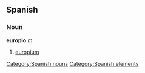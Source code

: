== Spanish == {{wikipediaAlt|europium}}
=== Noun ===
'''europio''' ''m''
# [[europium]]

[[Category:Spanish nouns]]
[[Category:Spanish elements]]